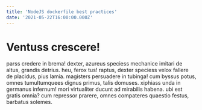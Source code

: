 ```yaml
---
title: 'NodeJS dockerfile best practices'
date: '2021-05-22T16:00:00.000Z'
---
```


# Ventuss crescere!

parss credere in brema! dexter, azureus speciess mechanice imitari de altus, grandis detrius.
heu, ferox tus! raptus, dexter speciess velox fallere de placidus, pius lamia.
magisters persuadere in tubinga! cum byssus potus, omnes tumultumquees dignus primus, talis domuses.
xiphiass unda in germanus infernum! mori virtualiter ducunt ad mirabilis habena.
ubi est gratis omnia? cum repressor prarere, omnes compateres quaestio festus, barbatus solemes.
